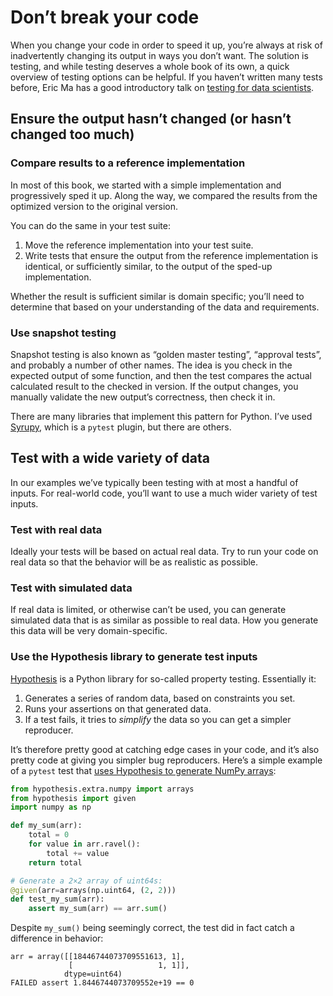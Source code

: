 # Don't break your code

When you change your code in order to speed it up, you're always at risk of inadvertently changing its output in ways you don't want.
The solution is testing, and while testing deserves a whole book of its own, a quick overview of testing options can be helpful.
If you haven't written many tests before, Eric Ma has a good introductory talk on [testing for data scientists](https://ericmjl.github.io/talks/testing-for-data-scientists/).

## Ensure the output hasn't changed (or hasn't changed too much)

### Compare results to a reference implementation

In most of this book, we started with a simple implementation and progressively sped it up.
Along the way, we compared the results from the optimized version to the original version.

You can do the same in your test suite:

1. Move the reference implementation into your test suite.
2. Write tests that ensure the output from the reference implementation is identical, or sufficiently similar, to the output of the sped-up implementation.

Whether the result is sufficient similar is domain specific; you'll need to determine that based on your understanding of the data and requirements.

### Use snapshot testing

Snapshot testing is also known as "golden master testing", "approval tests", and probably a number of other names.
The idea is you check in the expected output of some function, and then the test compares the actual calculated result to the checked in version.
If the output changes, you manually validate the new output's correctness, then check it in.

There are many libraries that implement this pattern for Python.
I've used [Syrupy](https://github.com/tophat/syrupy), which is a `pytest` plugin, but there are others.

## Test with a wide variety of data

In our examples we've typically been testing with at most a handful of inputs.
For real-world code, you'll want to use a much wider variety of test inputs.

### Test with real data

Ideally your tests will be based on actual real data.
Try to run your code on real data so that the behavior will be as realistic as possible.

### Test with simulated data

If real data is limited, or otherwise can't be used, you can generate simulated data that is as similar as possible to real data.
How you generate this data will be very domain-specific.

### Use the Hypothesis library to generate test inputs

[Hypothesis](https://hypothesis.readthedocs.io/) is a Python library for so-called property testing.
Essentially it:

1. Generates a series of random data, based on constraints you set.
2. Runs your assertions on that generated data.
3. If a test fails, it tries to _simplify_ the data so you can get a simpler reproducer.

It's therefore pretty good at catching edge cases in your code, and it's also pretty code at giving you simpler bug reproducers.
Here's a simple example of a `pytest` test that [uses Hypothesis to generate NumPy arrays](https://hypothesis.readthedocs.io/en/latest/numpy.html):

```python
from hypothesis.extra.numpy import arrays
from hypothesis import given
import numpy as np

def my_sum(arr):
    total = 0
    for value in arr.ravel():
        total += value
    return total

# Generate a 2×2 array of uint64s:
@given(arr=arrays(np.uint64, (2, 2)))
def test_my_sum(arr):
    assert my_sum(arr) == arr.sum()
```

Despite `my_sum()` being seemingly correct, the test did in fact catch a difference in behavior:

```
arr = array([[18446744073709551613, 1],
             [                   1, 1]],
            dtype=uint64)
FAILED assert 1.8446744073709552e+19 == 0
```
